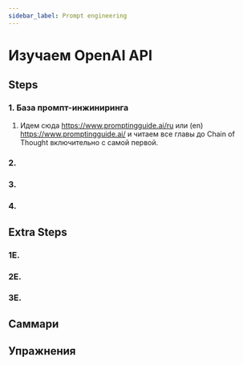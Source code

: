 ```yaml
---
sidebar_label: Prompt engineering
---
```


# Изучаем OpenAI API

## Steps

### 1. База промпт-инжиниринга

1. Идем сюда https://www.promptingguide.ai/ru или (en) https://www.promptingguide.ai/ и читаем все главы до Chain of Thought включительно с самой первой.

### 2.

### 3.

### 4.

## Extra Steps

### 1E. 

### 2E.

### 3E.



## Саммари

## Упражнения



